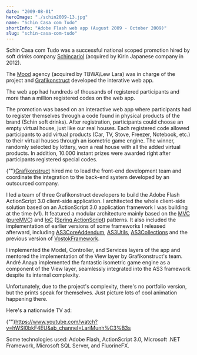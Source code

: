 ```yaml
---
date: "2009-08-01"
heroImage: "./schin2009-13.jpg"
name: "Schin Casa com Tudo"
shortInfo: "Adobe Flash web app (August 2009 - October 2009)"
slug: "schin-casa-com-tudo"
---
```



Schin Casa com Tudo was a successful national scoped promotion hired by soft drinks company <a href="https://web.archive.org/web/20121209070623/http://www.brasilkirin.com.br/" target="_blank">Schincariol</a> (acquired by Kirin Japanese company in 2012).

The <a href="http://www.agenciamood.com.br" target="_blank">Mood</a> agency (acquired by TBWA\Lew Lara) was in charge of the project and <a href="https://www.linkedin.com/company/grafikonstruct/" target="_blank">Grafikonstruct</a> developed the interative web app.

The web app had hundreds of thousands of registered participants and more than a million registered codes on the web app.

The promotion was based on an interactive web app where participants had to register themselves through a code found in physical products of the brand (Schin soft drinks). After registration, participants could choose an empty virtual house, just like our real houses. Each registered code allowed participants to add virtual products (Car, TV, Stove, Freezer, Notebook, etc.) to their virtual houses through an isometric game engine. The winner, randomly selected by lottery, won a real house with all the added virtual products. In addition, 10.000 instant prizes were awarded right after participants registered special codes.

{""}<a href="https://www.linkedin.com/company/grafikonstruct/" target="_blank">Grafikonstruct</a> hired me to lead the front-end development team and coordinate the integration to the back-end system developed by an outsourced company.

I led a team of three Grafikonstruct developers to build the Adobe Flash ActionScript 3.0 client-side application. I architected the whole client-side solution based on an ActionScript 3.0 application framework I was building at the time (v1). It featured a modular architecture mainly based on the <a href="http://en.wikipedia.org/wiki/Model%E2%80%93view%E2%80%93controller" target="_blank">MVC</a> (<a href="http://puremvc.org" target="_blank">pureMVC</a>) and <a href="http://en.wikipedia.org/wiki/Inversion_of_control" target="_blank">IoC</a> (<a href="https://web.archive.org/web/20120111035944/http://www.springactionscript.org/" target="_blank">Spring ActionScript</a>) patterns. It also included the implementation of earlier versions of some frameworks I released afterward, including <a href="http://as3coreaddendum.org" target="_blank">AS3CoreAddendum</a>, <a href="http://as3utils.org" target="_blank">AS3Utils</a>, <a href="http://as3collections.org" target="_blank">AS3Collections</a> and the previous version of <a href="http://vostokframework.org" target="_blank">VostokFramework</a>.

I implemented the Model, Controller, and Services layers of the app and mentored the implementation of the View layer by Grafikonstruct's team. André Anaya implemented the fantastic isometric game engine as a component of the View layer, seamlessly integrated into the AS3 framework despite its internal complexity.

Unfortunately, due to the project's complexity, there's no portfolio version, but the prints speak for themselves. Just picture lots of cool animation happening there.

Here's a nationwide TV ad:

{""}<a href="https://www.youtube.com/watch?v=hWSI0bkF4EU&ab_channel=LariMunh%C3%B3s" target="_blank">https://www.youtube.com/watch?v=hWSI0bkF4EU&ab_channel=LariMunh%C3%B3s</a>

Some technologies used: Adobe Flash, ActionScript 3.0, Microsoft .NET Framework, Microsoft SQL Server, and FluorineFX.

<br />
<br />

<FlexBoxRowSpaceBetween>
  <LinkButtonLeftArrowIcon
    align-self="flex-start"
    text="Schin Caiu na Rede"
    to="/portfolio/schin-caiu-na-rede/"
  />
  <LinkButtonRightArrowIcon
    align-self="flex-end"
    text="Conspiração Filmes"
    to="/portfolio/conspiracao/"
  />
</FlexBoxRowSpaceBetween>
